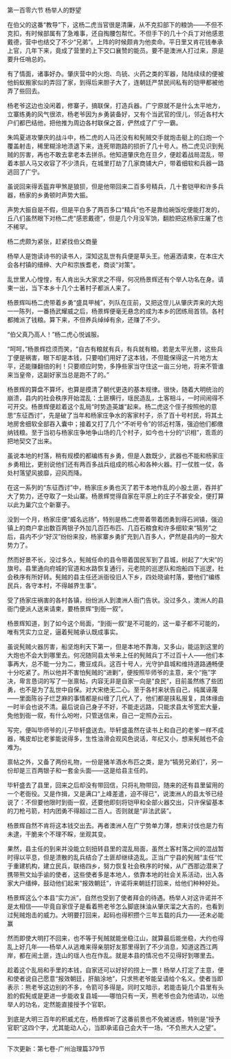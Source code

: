 

第一百零六节 杨举人的野望

在伯父的这番“教导”下，这杨二虎当官很是清廉，从不克扣部下的粮饷――不但不克扣，有时候部属有了急难事，还自掏腰包帮忙。不但手下的几十个兵丁对他感恩戴德，营中也结交了不少“兄弟”。上阵的时候颇肯为他卖命。平日里又肯花钱奉承上官，几年下来，竟成了营里的上下交口襄赞的能员。要不是澳洲人打过来，原是要升任哨总的。

有了情面，诸事好办。肇庆营中的火炮、鸟铳、火药之类的军器，陆陆续续的便被他蚂蚁搬家似的弄回了家，到得后来胆子大了，连朝廷严禁民间私有的铠甲都被他弄了些回去。

杨老爷这边也没闲着，修寨子，搞联保，打造兵器。广宁原就不是什么太平地方，立寨练勇的风气很浓，杨老爷因为乡勇装备好，又有个当武官的侄儿，邻近各村大户们都巴结他，把他推为周边各村联保之首，俨然成了广宁一霸。

朱鸣夏进攻肇庆的战斗中，杨二虎的人马还没有和髡贼交手就炮击艇上的臼炮一个覆盖射击，稀里糊涂地溃退下来，连死带跑路的损折了几十号人。杨二虎见识到髡贼的厉害，再也不敢去拿老本去拼杀。他知道肇庆危在旦夕，便趁着战局混乱，带着本部人马又收容了不少溃兵，在城里打劫了几家商铺大户，带着细软和兵器一路逃回了广宁。

虽说回来得丢盔弃甲煞是狼狈，但是他带回来二百多号精兵，几十套铠甲和许多兵器，杨家的乡勇顿时声势大振。

声势大振自是不假，但是平白多了两百多口“精兵”也不是靠给碗饭吃便能打发的，丘八们虽然眼下对杨二虎“感恩戴德”，但是几个月没军饷，翻脸把这杨家庄屠了也不稀罕。

杨二虎颇为紧张，赶紧找伯父商量

杨举人是饱读诗书的读书人，深知这乱世有兵便是草头王。他遍洒请柬，在本庄大会各村镇的缙绅、大户和宗族耆老，商谈“对策”。

乱世里人心惶惶，有人肯出头大家求之不得，何况杨景辉还有个举人功名在身。请柬一出，当下本乡十几个土著村子都派人来了。

杨景辉叫杨二虎带着乡勇“盛具甲械”，列队在庄前，又把这侄儿从肇庆弄来的大炮一一陈列，一番扬武耀威之后，杨景辉便毫无悬念的成为本乡的团练局首领。各村都摊派了钱粮。算下来，不但养兵绰绰有余，还赚了不少。

“伯父真乃高人！”杨二虎心悦诚服。

“呵呵，”杨景辉捻须而笑，“自古有粮就有兵，有兵就有粮。若是太平光景，这些兵丁便是祸害，眼下却是本钱，只要咱们用好了这本钱，不但能保得这一片地方太平，还能赚翻倍的利！只要顺应时势，多挣些家当守住这一亩三分地，将来不管谁来当皇帝，这副好家当总是跑不了的。”

杨景辉的算盘不算坏，也算是摸清了朝代更迭的基本规律。很快，随着大明统治的崩溃，县内的社会秩序开始混乱：土匪横行，瑶民造乱，土客相斗，一时间闹得不可开交。杨景辉便趁着这个乱局“时势造英雄”起来。杨二虎这个侄子按照他的意思“东征西讨”，先是破了当年和杨家庄争水的客家村子，杀了百十号村民，将其土地房舍细软全部吞入囊中；接着又打了几个“不听号令”的邻近村落，强迫他们都缴纳钱粮。至于当初与杨家庄争地争山场的几个村子，如今也十分的“识相”，乖乖的把地契交了出来。

虽说本地的村落，稍有规模的都编练有乡勇，但是人数既少，武器也不能和杨家庄乡勇相比，更别说他们还有两百多战兵组成的核心和各种火器。打一仗胜一仗，各处村落望风披靡，迎风而降。

在这一系列的“东征西讨”中，杨家庄乡勇也灭了若干本地作乱的小股土匪，吞并扩大了势力，还夺取了一处山寨。杨景辉觉得自家在平原上的庄子不甚安全，便打算以此为巢穴立个新寨子。

没到一个月，杨家庄便“威名远扬”，特别是杨二虎带着带着团勇到得石涧镇，强迫镇上的商户拿出数百两银子外加几百匹布匹、几百石粮食和许多细软来“犒劳”之后，县内不少“好汉”纷纷来投，杨家寨乡勇扩充到八百多人，俨然是县内的一股大势力了。

然而好景不长，没过多久，髡贼任命的县令带着国民军到了县城，树起了“大宋”的旗号。县里通向府城的官道和水路恢复通行，元老院的巡逻队和炮船四下巡逻，社会秩序有所好转。髡贼的县主任还派衙役旧人下乡，四处晓谕村落，要他们“编练民兵，各守本村，不得越界生事”。

受了扬家庄祸害的各村各镇，纷纷派人到澳洲人衙门告状。没过多久，澳洲人的县衙门便派人送来请柬，要杨景辉“到衙一叙”。

杨景辉知道，到了如今这个局面，“到衙一叙”是不可能的，这一辈子都不可能的，唯有凭实力立足，逼着髡贼承认既成事实。

虽说髡贼火器厉害，船坚炮利天下第一，但是本地不靠海，又多山，能运到这里的大炮也不会大到哪里去。何况随同县太爷来上任的髡贼兵丁不过百十人――他们本事再大，总不能一分为二，撒豆成兵。这百十号人，光守护县城和维持道路通畅便十分吃紧了。所以他并不害怕髡贼的“进剿”，便按照毕师爷的主意，来个“拖”字决，卑言恳词的写了一张禀帖，内容无非是自家一向是“良民”，目前虽然练了些团勇，也不是为了乱世中自保。对大宋绝无二心。至于各村来状告自己，纯属诬蔑――里面陈谷子烂芝麻的事情都是纠缠了几代人了，他们都是挟私报复，具体缘由一时半会也说不清。最后说自己身子不好，不能走远路，只能求县太爷宽宏大量，免他到衙一叙，有什么吩咐，只管送信来，自己一定照办云云。

写完，便叫毕师爷的儿子毕轩盛送去。毕轩盛虽然在读书上和自己的老爹一样不成器，嘴皮却比老爹能说得多，生性油滑会观风色说话，年纪又小，想来髡贼也不会难为。

禀帖之外，又备了两份礼物，一份是猪羊酒水布匹之类，是为“犒劳兄弟们”，另一份却是三百两银子和一套金头面――这是给县主任的。

毕轩盛去了县里，回来之后却没有带回信，只将礼物带回，随来的还有县里留用的一个老衙役。又是作揖，又是满口“上峰差遣，迫不得已”，说澳洲人的县太爷已经说了：不但要他限时到衙一叙，还要他即刻将铠甲和全部火器交出，只许保留基本的刀枪弓箭，村内团勇不得超过二百人。否则就是“非法武装”。

杨景辉自然不肯将这本钱交出去。再者澳洲人在广宁势单力薄，想来讨伐也是力有未逮，干脆来个不理不睬，坐观其变。

果然，县主任的到来并没能立刻扭转县里的混乱局面，虽然土客村落之间的混战暂时得以平息，但是溃散的乱兵结合了土匪却继续造乱。正当广宁县的髡贼“主任”忙于重建机构，建立民兵，联络四乡，努力恢复社会秩序的时候，从广西那边潜来了携带熊文灿手谕的使者，这些使者多是本地人，依靠本地的社会关系活动，出入各家大户缙绅，鼓动他们起来“报效朝廷”，许诺将来朝廷打回来，给他们种种好处。

杨景辉这么个本县“实力派”，自然也受到了使者拜会的待遇。杨举人对这许诺并不是太相信――毕竟自家侄子是看着熊老爷怎么脚底抹油从肇庆溜之大吉的，也看到过髡贼炮击的威力。大明要打回来，起码也得积攒个三年五载的兵力――还未必能赢

然而即使大明打不回来，也不等于髡贼就能坐稳江山，就算最后能坐稳，大约也得乱上好几年――杨举人从逃难来得亲朋好友那里得到了不少消息，知道这西江两岸，都在闹土匪，连山的瑶人也在作乱。就是本县的情况也不见得好到哪里去。

趁着这个乱局和手里的本钱，自家还可以好好的捞上一票！杨举人打定了主意，便和使者说自己愿意“报效朝廷，肝脑涂地”，只求熊老爷能呈请给个名义。使者当即表示：熊老爷这边别的不多，令箭可多得是。同时又暗示，若能击毙几个县里有头脸的假髡或是更进一步能收复县城――哪怕只有一天，熊老爷也会为他请功，以他举人的功名，定然能直接授予个官职。

到底是大明三百年的积威尤在，杨景辉听了这番前景也不免被迷惑，特别是“授予官职”这四个字，尤其能动人心，当即承诺自己会大干一场，“不负熊大人之望”。

---------------------------------------------------

下次更新：第七卷-广州治理篇379节

